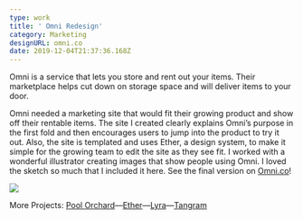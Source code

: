 ```yaml
---
type: work
title: ' Omni Redesign'
category: Marketing
designURL: omni.co
date: 2019-12-04T21:37:36.168Z
---
```

Omni is a service that lets you store and rent out your items. Their marketplace helps cut down on storage space and will deliver items to your door. 

Omni needed a marketing site that would fit their growing product and show off their rentable items. The site I created clearly explains Omni’s purpose in the first fold and then encourages users to jump into the product to try it out. Also, the site is templated and uses Ether, a design system, to make it simple for the growing team to edit the site as they see fit. I worked with a wonderful illustrator creating images that show people using Omni. I loved the sketch so much that I included it here. See the final version on [Omni.co](omni.co)!

![](/assets/omni-experience-landing-page.png)


More Projects: [Pool Orchard](https://internetbl.eu/pool-orchard)––[Ether](https://internetbl.eu/ether)––[Lyra](https://internetbl.eu/lyra)––[Tangram](internetbl.eu/tangram)
